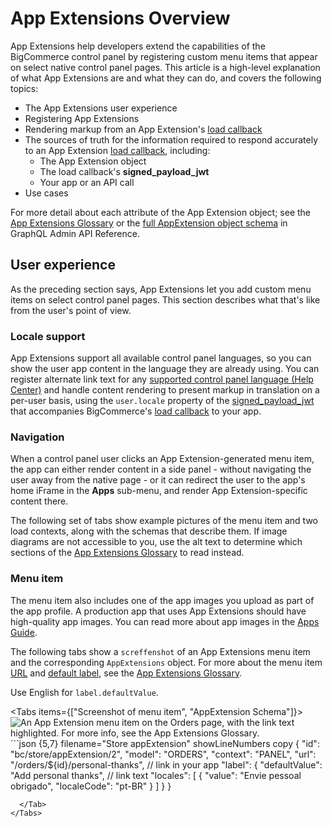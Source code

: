 # App Extensions Overview

App Extensions help developers extend the capabilities of the BigCommerce control panel by registering custom menu items that appear on select native control panel pages. This article is a high-level explanation of what App Extensions are and what they can do, and covers the following topics:

- The App Extensions user experience
- Registering App Extensions
- Rendering markup from an App Extension's [load callback](/api-docs/apps/guide/callbacks#render-the-app-with-load)
- The sources of truth for the information required to respond accurately to an App Extension [load callback](/api-docs/apps/guide/callbacks#render-the-app-with-load), including:
  - The App Extension object
  - The load callback's **signed_payload_jwt**
  - Your app or an API call
- Use cases

For more detail about each attribute of the App Extension object; see the [App Extensions Glossary](/app-extensions/glossary) or the [full AppExtension object schema](/graphql-admin/reference#definition-AppExtension) in GraphQL Admin API Reference.

## User experience

As the preceding section says, App Extensions let you add custom menu items on select control panel pages. This section describes what that's like from the user's point of view.

### Locale support

App Extensions support all available control panel languages, so you can show the user app content in the language they are already using. You can register alternate link text for any [supported control panel language (Help Center)](https://support.bigcommerce.com/s/article/User-Profile#edit-profile) and handle content rendering to present markup in translation on a per-user basis, using the `user.locale` property of the [signed_payload_jwt](/api-docs/apps/guide/callbacks#data-properties-in-the-signed_payload_jwt) that accompanies BigCommerce's [load callback](/api-docs/apps/guide/callbacks#render-the-app-with-load) to your app.

### Navigation

When a control panel user clicks an App Extension-generated menu item, the app can either render content in a side panel - without navigating the user away from the native page - or it can redirect the user to the app's home iFrame in the **Apps** sub-menu, and render App Extension-specific content there.

The following set of tabs show example pictures of the menu item and two load contexts, along with the schemas that describe them. If image diagrams are not accessible to you, use the alt text to determine which sections of the [App Extensions Glossary](/app-extensions/glossary) to read instead.

### Menu item

The menu item also includes one of the app images you upload as part of the app profile. A production app that uses App Extensions should have high-quality app images. You can read more about app images in the [Apps Guide](/app-extensions/guide).

The following tabs show a `screffenshot` of an App Extensions menu item and the corresponding `AppExtensions` object. For more about the menu item [URL](/app-extensions/glossary#url) and [default label](/app-extensions/glossary#label), see the [App Extensions Glossary](/app-extensions/glossary).

Use English for `label.defaultValue`.

<Tabs items={["Screenshot of menu item", "AppExtension Schema"]}>
  <Tab>
    ![An `App Extension` menu item on the Orders page, with the link text highlighted. For more info, see the App Extensions Glossary.](https://storage.googleapis.com/bigcommerce-production-dev-center/images/app-extensions/orders-personal-thanks-app-extension.png)
  </Tab>
  <Tab>
    ```json {5,7} filename="Store appExtension" showLineNumbers copy
      {
        "id": "bc/store/appExtension/2",
        "model": "ORDERS",
        "context": "PANEL",
        "url": "/orders/${id}/personal-thanks", // link in your app
        "label": {
          "defaultValue": "Add personal thanks", // link text
          "locales": [
            {
              "value": "Envie pessoal obrigado",
              "localeCode": "pt-BR"
            }
          ]
        }
      }
```
  </Tab>
</Tabs>
